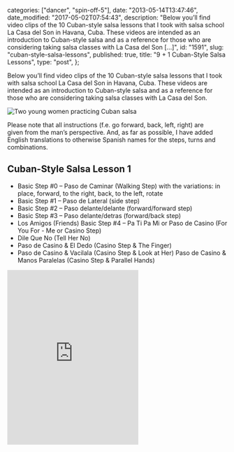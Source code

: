 
  categories: ["dancer", "spin-off-5"],
  date: "2013-05-14T13:47:46",
  date_modified: "2017-05-02T07:54:43",
  description:
    "Below you’ll find video clips of the 10 Cuban-style salsa lessons that I took with salsa school La Casa del Son in Havana, Cuba. These videos are intended as an introduction to Cuban-style salsa and as a reference for those who are considering taking salsa classes with La Casa del Son […]",
  id: "1591",
  slug: "cuban-style-salsa-lessons",
  published: true,
  title: "9 + 1 Cuban-Style Salsa Lessons",
  type: "post",
};


Below you’ll find video clips of the 10 Cuban-style salsa lessons that I took with salsa school La Casa del Son in Havana, Cuba. These videos are intended as an introduction to Cuban-style salsa and as a reference for those who are considering taking salsa classes with La Casa del Son.

![Two young women practicing Cuban salsa](/pages/tsop/posts/cuban-style-salsa-lessons/cuban-salsa-lesson_1.jpg)

Please note that all instructions (f.e. go forward, back, left, right) are given from the man’s perspective. And, as far as possible, I have added English translations to otherwise Spanish names for the steps, turns and combinations.

## Cuban-Style Salsa Lesson 1

- Basic Step #0 – Paso de Caminar (Walking Step) with the variations: in place, forward, to the right, back, to the left, rotate
- Basic Step #1 – Paso de Lateral (side step)
- Basic Step #2 – Paso delante/delante (forward/forward step)
- Basic Step #3 – Paso delante/detras (forward/back step)
- Los Amigos (Friends)
  Basic Step #4 – Pa Ti Pa Mi or Paso de Casino (For You For - Me or Casino Step)
- Dile Que No (Tell Her No)
- Paso de Casino & El Dedo (Casino Step & The Finger)
- Paso de Casino & Vacilala (Casino Step & Look at Her)
  Paso de Casino & Manos Paralelas (Casino Step & Parallel Hands)

<iframe
  className="w-full"
  height="400"
  frameborder="0"
  src="https://www.youtube.com/embed/kBEsgaiDEp0"
/>

## Cuban-Style Salsa Lesson 2

- El Dedo (The Finger)
- Vacilala (Look at Her)
- Manos Paralelas (Parallel Hands)
- Manos Cruzadas (Crossed Hands)
- El Dedo & Tu y Yo (The Finger & You and Me)
- Vacilala & Tu y Yo (Look at Her & You and Me)
- El Dedo & Setenta (The Finger and 70)
- Manos Cruzadas & Tu y Yo (Crossed Hands & You and Me)

<iframe
  className="w-full"
  height="400"
  frameborder="0"
  src="https://www.youtube.com/embed/wtgvSr6Lci4"
/>

## Cuban-Style Salsa Lesson 3

- Setenta (70)
- Setenta y Uno (71)
- Setenta y Dos (72)
- Setenta Por La Tres (70 “for the three”)

<iframe
  className="w-full"
  height="400"
  frameborder="0"
  src="https://www.youtube.com/embed/zJjaKc5RymI"
/>

## Cuban-Style Salsa Lesson 4

- America Para El Hombre (America for the Man)
- Mariposa (Butterfly)

<iframe
  className="w-full"
  height="400"
  frameborder="0"
  src="https://www.youtube.com/embed/LDR2FQCVkV0"
/>

## Cuban-Style Salsa Lesson 5

- Setenta Complicado (70 Complicated)
- Habana Loco (Crazy Habanero)

<iframe
  className="w-full"
  height="400"
  frameborder="0"
  src="https://www.youtube.com/embed/M9wkKlI_m0o"
/>

## Cuban-Style Salsa Lesson 6

- Sombrero
- Sombrero Complicado

<iframe
  className="w-full"
  height="400"
  frameborder="0"
  src="https://www.youtube.com/embed/x8ACnHBghoQ"
/>

## Cuban-Style Salsa Lessons 7, 8 and 9

- Setenta y Uno y Medio with Mariposa (71,5 with Butterfly)
- Ochenta y Ocho – (88)
- Setenta y Uno y Medio (71.5)
- Paseala

Lessons 8 and 9 were used to repeat and perfect all the previously taught steps, turns and combinations. Additionally, the instructor added one more turn for the female: Coca-Cola.

<iframe
  className="w-full"
  height="400"
  frameborder="0"
  src="https://www.youtube.com/embed/Fz8EFKlXgQM"
/>

## Cuban-Style Salsa Lesson 10

Body movement class for women.

<iframe
  className="w-full"
  height="400"
  frameborder="0"
  src="https://www.youtube.com/embed/r4Tc7S3ztps"
/>

//

**Tell me what you think.** Connect with me on [Facebook](https://www.facebook.com/thespinoffproject/photos/a.848930185138868.1073741832.443190319046192/861800153851871/), [Twitter](https://twitter.com/mirhamasala/status/544765038834102272) or [Instagram](http://instagram.com/p/xjhJq2EyGQ/) (links match discussion pages for this post) and let me know: What do you think of Cuban-style salsa? And what’s your favorite combination?

---

SPECIAL THANKS

To La Casa del Son for letting me record and publish the videos.

FURTHER READING

[Reviewing Salsa School La Casa del Son](/tsop/posts/casa-son/) in Havana, Cuba.

